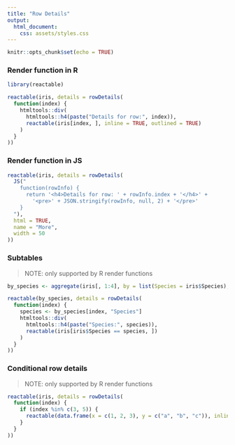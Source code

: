 ```yaml
---
title: "Row Details"
output:
  html_document:
    css: assets/styles.css
---
```


```r
knitr::opts_chunk$set(echo = TRUE)
```

### Render function in R

```r
library(reactable)

reactable(iris, details = rowDetails(
  function(index) {
    htmltools::div(
      htmltools::h4(paste("Details for row:", index)),
      reactable(iris[index, ], inline = TRUE, outlined = TRUE)
    )
  }
))
```

### Render function in JS

```r
reactable(iris, details = rowDetails(
  JS("
    function(rowInfo) {
      return '<h4>Details for row: ' + rowInfo.index + '</h4>' +
        '<pre>' + JSON.stringify(rowInfo, null, 2) + '</pre>'
    }
  "),
  html = TRUE,
  name = "More",
  width = 50
))
```

### Subtables

> NOTE: only supported by R render functions

```r
by_species <- aggregate(iris[, 1:4], by = list(Species = iris$Species), FUN = mean)

reactable(by_species, details = rowDetails(
  function(index) {
    species <- by_species[index, "Species"]
    htmltools::div(
      htmltools::h4(paste("Species:", species)),
      reactable(iris[iris$Species == species, ])
    )
  }
))
```

### Conditional row details

> NOTE: only supported by R render functions

```r
reactable(iris, details = rowDetails(
  function(index) {
    if (index %in% c(3, 5)) {
      reactable(data.frame(x = c(1, 2, 3), y = c("a", "b", "c")), inline = TRUE)
    }
  }
))
```
